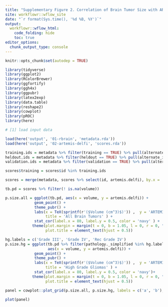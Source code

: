```yaml
---
title: "Supplementary Figure 2. Correlation of Brain Tumor Size with ARTEMIS-DELFI Scores"
site: workflowr::wflow_site
date: "`r format(Sys.time(), '%d %B, %Y')`"
output:
  workflowr::wflow_html:
    code_folding: hide
    toc: true
editor_options:
  chunk_output_type: console
---
```


```r
knitr::opts_chunk$set(autodep = TRUE)
```

```r
library(tidyverse)
library(ggplot2)
library(RColorBrewer)
library(ggfortify)
library(ggh4x)
library(ggpubr)
library(latex2exp)
library(data.table)
library(reshape2)
library(cowplot)
library(pROC)
library(here)
```

```r
# [1] load input data

load(here('output', '01-rbrain', 'metadata.rda'))
load(here('output', '02-artemis-delfi', 'scores.rda'))

training.ids = metadata %>% filter(training == TRUE) %>% pull(alternate_id)
heldout.ids = metadata %>% filter(heldout == TRUE) %>% pull(alternate_id)
validation.ids = metadata %>% filter(validation == TRUE) %>% pull(alternate_id)

scores$training = scores$id %in% training.ids

scores = merge(metadata, scores %>% select(id, artemis.delfi), by.x = 'alternate_id', by.y = 'id', all.x = TRUE)

```

```r


tb.pd = scores %>% filter(! is.na(volume))

p.size.all = ggplot(tb.pd, aes(x = volume, y = artemis.delfi)) + 
             geom_point() + 
             theme_pubr() + 
             labs(x = TeX(sprintf(r'($Volume (cm^3)$)')) ,  y = 'ARTEMIS-DELFI Score', 
                  title = 'All Brain Tumors' ) + 
             stat_cor(label.x = 80, label.y = 0.5, color = 'navy' ) + 
            theme(plot.margin = margin(t = 0, b = 1.05, l = 0, r = 0, "cm"),
                  plot.title = element_text(hjust = 0.5))

hg.labels = c('Grade III', 'Grade IV', 'Rec Grade IV')
p.size.hg = ggplot(tb.pd %>% filter(pathology._simplified %in% hg.labels), 
                   aes(x = volume, y = artemis.delfi)) + 
             geom_point() + 
             theme_pubr() + 
             labs(x = TeX(sprintf(r'($Volume (cm^3)$)')) ,  y = 'ARTEMIS-DELFI Score', 
                  title = 'High Grade Gliomas' ) + 
             stat_cor(label.x = 80, label.y = 0.5, color = 'navy')+ 
            theme(plot.margin = margin(t = 0, b = 1.05, l = 0, r = 0, "cm"),
                  plot.title = element_text(hjust = 0.5))

panel = cowplot::plot_grid(p.size.all, p.size.hg, labels = c('a', 'b'), ncol = 2)

plot(panel)
```
